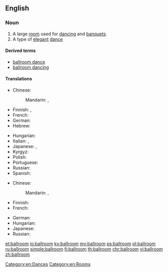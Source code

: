 ==English==
{{wikipedia}}

===Noun===
{{en-noun|ballrooms}}

# A large [[room]] used for [[dance|dancing]] and [[banquet|banquets]].
# A type of [[elegant]] [[dance]]

====Derived terms====
* [[ballroom dance]]
* [[ballroom dancing]]

====Translations====
{{trans-top|large room used for dancing}}
* Chinese:
*: Mandarin: {{t|cmn|舞廳|sc=Hani}}, {{t|cmn|舞厅|tr=wǔtīng|sc=Hani}}
* Finnish: {{t|fi|tanssisali}}, {{t+|fi|juhlasali}}
* French: {{t|fr|salle de bal|f}}
* German: {{t+|de|Ballsaal|m}}
* Hebrew: {{t|he|אולם נשפים|m|tr=ulam neshafym|sc=Hebr}}
{{trans-mid}}
* Hungarian: {{t+|hu|bálterem}}
* Italian: {{t|it|sala da ballo|f}}, {{t|it|balera|f}}
* Japanese: {{t|ja|ボールルーム|tr=bōrurūmu|sc=Jpan}}, {{t|ja|ダンスホール|tr=dansuhōru|sc=Jpan}}
* Kyrgyz:{{t+|ky|бий залы|m|tr=bij zaly|sc=Cyrl}}
* Polish: {{t|pl|sala balowa|f}}
* Portuguese: {{t|pt|salão de baile|m}}
* Russian: {{t|ru|танцевальный зал|m|tr=tanceválʹnyj zal|sc=Cyrl}}
* Spanish: {{t|es|salón de baile|m}}
{{trans-bottom}}

{{trans-top|type of elegant dance}}
* Chinese:
*: Mandarin: {{t|cmn|交際舞|sc=Hani}}, {{t|cmn|交际舞|tr=jiāojìwǔ|sc=Hani}}
* Finnish: {{t|fi|salitanssi}}
* French: {{t+|fr|danse de salon|f}}
{{trans-mid}}
* German: {{t+|de|Standardtanz|m}}
* Hungarian: {{t|hu|társasági tánc}}
* Japanese: {{t|ja|社交ダンス|tr=shakō-dansu|sc=Jpan}}
* Russian: {{t+|ru|бальный танец|m|tr=bálʹnyj tánec|sc=Cyrl}}
{{trans-bottom}}

[[Category:en:Dances]]
[[Category:en:Rooms]]

[[et:ballroom]]
[[io:ballroom]]
[[ky:ballroom]]
[[my:ballroom]]
[[ps:ballroom]]
[[pl:ballroom]]
[[ru:ballroom]]
[[simple:ballroom]]
[[fi:ballroom]]
[[th:ballroom]]
[[chr:ballroom]]
[[vi:ballroom]]
[[zh:ballroom]]